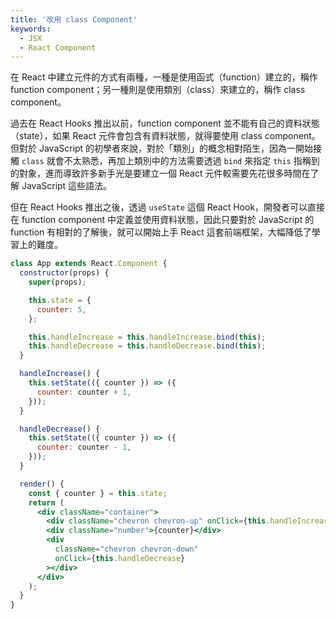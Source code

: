 ```yaml
---
title: '改用 class Component'
keywords:
  - JSX
  - React Component
---
```



<YoutubeContainer src="https://www.youtube.com/embed/3RaVZaNa43w" />

在 React 中建立元件的方式有兩種，一種是使用函式（function）建立的，稱作 function component；另一種則是使用類別（class）來建立的，稱作 class component。

過去在 React Hooks 推出以前，function component 並不能有自己的資料狀態（state），如果 React 元件會包含有資料狀態，就得要使用 class component。但對於 JavaScript 的初學者來說，對於「類別」的概念相對陌生，因為一開始接觸 `class` 就會不太熟悉，再加上類別中的方法需要透過 `bind` 來指定 `this` 指稱到的對象，進而導致許多新手光是要建立一個 React 元件較需要先花很多時間在了解 JavaScript 這些語法。

但在 React Hooks 推出之後，透過 `useState` 這個 React Hook，開發者可以直接在 function component 中定義並使用資料狀態，因此只要對於 JavaScript 的 function 有相對的了解後，就可以開始上手 React 這套前端框架，大幅降低了學習上的難度。

```jsx
class App extends React.Component {
  constructor(props) {
    super(props);

    this.state = {
      counter: 5,
    };

    this.handleIncrease = this.handleIncrease.bind(this);
    this.handleDecrease = this.handleDecrease.bind(this);
  }

  handleIncrease() {
    this.setState(({ counter }) => ({
      counter: counter + 1,
    }));
  }

  handleDecrease() {
    this.setState(({ counter }) => ({
      counter: counter - 1,
    }));
  }

  render() {
    const { counter } = this.state;
    return (
      <div className="container">
        <div className="chevron chevron-up" onClick={this.handleIncrease}></div>
        <div className="number">{counter}</div>
        <div
          className="chevron chevron-down"
          onClick={this.handleDecrease}
        ></div>
      </div>
    );
  }
}
```
